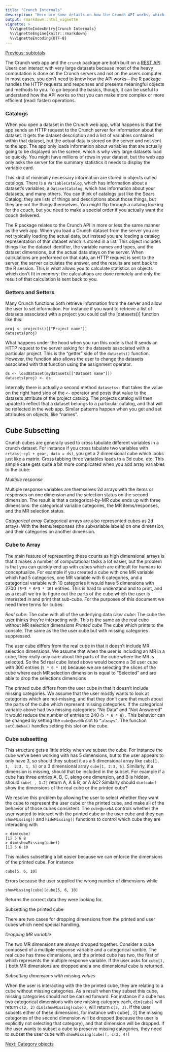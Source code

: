 ```yaml
---
title: "Crunch Internals"
description: "Here are some details on how the Crunch API works, which may be useful to know if you're looking to do complex actions or trying to understand how to improve performance of your R code."
output: rmarkdown::html_vignette
vignette: >
  %\VignetteIndexEntry{Crunch Internals}
  %\VignetteEngine{knitr::rmarkdown}
  %\VignetteEncoding{UTF-8}
---
```


[Previous: subtotals](subtotals.html)

The Crunch web app and the `crunch` package are both built on a [REST API](http://docs.crunch.io/). Users can interact with very large datasets because most of the heavy computation is done on the Crunch servers and not on the users computer. In most cases, you don't need to know how the API works---the R package handles the HTTP requests and responses and presents meaningful objects and methods to you. To go beyond the basics, though, it can be useful to understand how the API works so that you can make more complex or more efficient (read: faster) operations.

### Catalogs

When you open a dataset in the Crunch web app, what happens is that the app sends an HTTP request to the Crunch server for information about that dataset. It gets the dataset description and a list of variables contained within that dataset, but the actual data is stored on the server and not sent to the app. The app only loads information about variables that are actually going to be displayed on the screen, which is why very large datasets load so quickly. You might have millions of rows in your dataset, but the web app only asks the server for the summary statistics it needs to display the variable card.

This kind of minimally necessary information are stored in objects called catalogs. There is a `VariableCatalog`, which has information about a dataset's variables; a `DatasetCatalog`, which has information about your datasets, and many others. You can think of catalogs just like the Sears Catalog: they are lists of things and descriptions about those things, but they are not the things themselves. You might flip through a catalog looking for the couch, but you need to make a special order if you actually want the couch delivered.

The R package relates to the Crunch API in more or less the same manner as the web app. When you load a Crunch dataset from the server you are not typically loading the actual data, but instead you are loading a catalog representation of that dataset which is stored in a list. This object includes things like the dataset identifier, the variable names and types, and the dataset dimensions, but the actual data stays on the server. When calculations are performed on that data, an HTTP request is sent to the server, the server calculates the answer, and the results are sent back to the R session. This is what allows you to calculate statistics on objects which don't fit in memory: the calculations are done remotely and only the result of that calculation is sent back to you.

### Getters and Setters

Many Crunch functions both retrieve information from the server and allow the user to set information. For instance if you want to retrieve a list of datasets associated with a project you could call the [datasets()] function like this:
```
proj <- projects()[["Project name"]]
datasets(proj)
```

What happens under the hood when you run this code is that R sends an HTTP request to the server asking for the datasets associated with a particular project. This is the "getter" side of the `datasets()` function. However, the function also allows the user to change the datasets associated with that function using the assignment operator.

```
ds <- loadDataset(mydatasets[["Dataset name"]])
datasets(proj) <- ds
```

Internally there is actually a second method `datasets<-` that takes the value on the right hand side of the `<-` operator and posts that value to the datasets attribute of the project catalog. The projects catalog will then update to reflect that a dataset belongs to a particular catalog, and that will be reflected in the web app. Similar patterns happen when you get and set attributes on objects, like "names".

## Cube Subsetting

Crunch cubes are generally used to cross tabulate different variables in a crunch dataset. For instance if you cross tabulate two variables with `crtabs(~cyl + gear, data = ds)`, you get a 2 dimensional cube which looks just like a matrix. Cross tabbing three variables leads to a 3d cube, etc. This simple case gets quite a bit more complicated when you add array variables to the cube: 

_Multiple response_

Multiple response variables are themselves 2d arrays with the items or responses on one dimension and the selection status on the second dimension. The result is that a categorical-by-MR cube ends up with three dimensions: the categorical variable categories, the MR items/responses, and the MR selection status.

_Categorical array_
Categorical arrays are also represented cubes as 2d arrays. With the items/responses (the subvariable labels) on one dimension, and their categories on another dimension. 

### Cube to Array

The main feature of representing these counts as high dimensional arrays is that it makes a number of computational tasks a lot easier, but the problem is that you can quickly end up with cubes which are difficult for humans to conceptualize. For example if you created a cube with one MR variable which had 5 categories, one MR variable with 6 categories, and a categorical variable with 10 categories it would have 5 dimensions with 2700 `(5*3 * 6*3 * 10)` entries. This is hard to understand and to print, and as a result we try to figure out the parts of the cube which the user is interested in and print that sub-cube. For the purposes of this document we need three terms for cubes:

*Real cube*: The cube with all of the underlying data
*User cube*: The cube the user thinks they’re interacting with. This is the same as the real cube without MR selection dimensions
*Printed cube* The cube which prints to the console. The same as the the user cube but with missing categories suppressed. 

The user cube differs from the real cube in that it doesn’t include MR selection dimensions. We assume that when the user is including an MR in a cube, they really only care about the parts of the cube where the MR is selected. So the 5d real cube listed above would become a 3d user cube with 300 entries (`5 * 6 * 10`) because we are selecting the slices of the cube where each MR selection dimension is equal to “Selected” and are able to drop the selections dimensions

The printed cube differs from the user cube in that it doesn’t include missing categories. We assume that the user mostly wants to look at categories which are not-missing, and that they don’t care that much about the parts of the cube which represent missing categories. If the categorical variable above had two missing categories: “No Data” and “Not Answered” it would reduce the number of entries to 240 (`5 * 6 * 8`) . This behavior can be changed by setting the `cube@useNA` slot to `“always”`. The function `setCubeNa()` handles setting this slot on the cube.


### Cube subsetting

This structure gets a little tricky when we subset the cube. For instance the cube we’ve been working with has 5 dimensions, but to the user appears to only have 3, so should they subset it as a 5 dimensional array like `cube[1, 1,  2:3, 1, 5]` or a 3 dimensional array `cube[1, 2:3, 5]`. Similarly, if a dimension is missing, should that be included in the subset. For example if a cube has three entries A, B, C, along one dimension, and B is hidden, should `cube[ , 1:2]` return A, A & B, or A &C? Similarly should `dim(cube)` show the dimensions of the real cube or the printed cube? 

We resolve this problem by allowing the user to select whether they want the cube to represent the user cube or the printed cube, and make all of the behavior of those cubes consistent. The `cube@useNA` controls whether the user wanted to interact with the printed cube or the user cube and they can `showMissing()` and `hideMissing()` functions to control which cube they are interacting with 

```
> dim(cube)
[1] 5 6 8
> dim(showMissing(cube))
[1] 5 6 10
```

This makes subsetting a bit easier because we can enforce the dimensions of the printed cube. For instance

```
cube[5, 6, 10] 
```
 Errors because the user supplied the wrong number of dimensions while

```
showMissing(cube)[cube[5, 6, 10] 
```
Returns the correct data they were looking for. 

Subsetting the printed cube

There are two cases for dropping dimensions from the printed and user cubes which need special handling. 

_Dropping MR variable_

The two MR dimensions are always dropped together. Consider a cube composed of a multiple response variable and a categorical varible. The real cube has three dimensions, and the printed cube has two, the first of which represents the multiple response variable. If the user asks for `cube[1, ]` both MR dimensions are dropped and a one dimensional cube is returned. 

_Subsetting dimensions with missing values_

When the user is interacting with the the printed cube, they are relating to a cube without missing categories. As a result when they subset this cube, missing categories should not be carried forward. For instance if a cube has two categorical dimensions with one missing category each, `dim(cube)` will return `c(2, 2)` `dim(showMissing(cube))`, will return `c(3, 3)`. If the user subsets either of these dimensions, for instance with cube[ , 2] the missing categories of the second dimension  will be dropped (because the user is explicitly not selecting that category), and that dimension will be dropped. If the user wants to subset a cube to preserve missing categories, they need to subset the user cube with `showMissing(cube)[, c(2, 4)]`

[Next: Category objects](abstract-categories.html)

